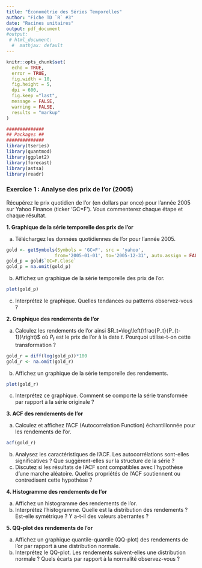 ```yaml
---
title: "Économétrie des Séries Temporelles"
author: "Fiche TD `R` #3"
date: "Racines unitaires"
output: pdf_document
#output:
 # html_document:
  #  mathjax: default
---
```

 
```r
knitr::opts_chunk$set(
  echo = TRUE,
  error = TRUE,
  fig.width = 10, 
  fig.height = 5,
  dpi = 600,
  fig.keep ="last",
  message = FALSE,
  warning = FALSE,
  results = "markup"
)
```



```r
##############
## Packages ##
##############
library(tseries)
library(quantmod)
library(ggplot2)
library(forecast)
library(astsa)
library(readr)
```


### Exercice 1 : Analyse des prix de l'or (2005)

Récupérez le prix quotidien de l'or (en dollars par once) pour l'année 2005 sur Yahoo Finance (ticker 'GC=F'). Vous commenterez chaque étape et chaque résultat.
  
**1. Graphique de la série temporelle des prix de l'or**

a. Téléchargez les données quotidiennes de l'or pour l'année 2005.
```r
gold <- getSymbols(Symbols = 'GC=F', src = 'yahoo', 
                  from='2005-01-01', to='2005-12-31', auto.assign = FALSE)
gold_p = gold$`GC=F.Close`
gold_p = na.omit(gold_p)
```

b. Affichez un graphique de la série temporelle des prix de l'or.
```r
plot(gold_p)
```

c. Interprétez le graphique. Quelles tendances ou patterns observez-vous ?

**2. Graphique des rendements de l'or** 

a. Calculez les rendements de l'or ainsi $R_t=\log\left(\frac{P_t}{P_{t-1}}\right)$ où $P_t$ est le prix de l'or à la date $t$. Pourquoi utilise-t-on cette transformation ?
```r
gold_r = diff(log(gold_p))*100
gold_r <- na.omit(gold_r)
```

b. Affichez un graphique de la série temporelle des rendements.
```r
plot(gold_r)
```

c. Interprétez ce graphique. Comment se comporte la série transformée par rapport à la série originale ?

**3. ACF des rendements de l'or**

a. Calculez et affichez l'ACF (Autocorrelation Function) échantillonnée pour les rendements de l'or.
```r
acf(gold_r)
```

b. Analysez les caractéristiques de l'ACF. Les autocorrélations sont-elles significatives ? Que suggèrent-elles sur la structure de la série ?
c. Discutez si les résultats de l'ACF sont compatibles avec l'hypothèse d'une marche aléatoire. Quelles propriétés de l'ACF soutiennent ou contredisent cette hypothèse ?

**4. Histogramme des rendements de l'or**

a. Affichez un histogramme des rendements de l'or.
b. Interprétez l'histogramme. Quelle est la distribution des rendements ? Est-elle symétrique ? Y a-t-il des valeurs aberrantes ?

**5. QQ-plot des rendements de l'or**

a. Affichez un graphique quantile-quantile (QQ-plot) des rendements de l'or par rapport à une distribution normale.
b. Interprétez le QQ-plot. Les rendements suivent-elles une distribution normale ? Quels écarts par rapport à la normalité observez-vous ?

